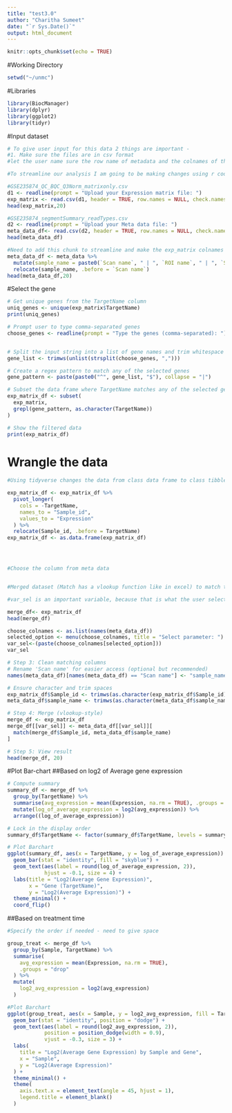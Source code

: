 ---
title: "test3.0"
author: "Charitha Sumeet"
date: "`r Sys.Date()`"
output: html_document
---
```{r}
knitr::opts_chunk$set(echo = TRUE)
```


#Working Directory
```{r}
setwd("~/unmc")
```

#Libraries
```{r}
library(BiocManager)
library(dplyr)
library(ggplot2)
library(tidyr)
```

#Input dataset
```{r}
# To give user input for this data 2 things are important - 
#1. Make sure the files are in csv format
#let the user name sure the row name of metadata and the colnames of the exp_matrix are alike

#To streamline our analysis I am going to be making changes using r codes , but for implementation lets make it simple

#GSE235874_QC_BQC_Q3Norm_matrixonly.csv
d1 <- readline(prompt = "Upload your Expression matrix file: ")
exp_matrix <- read.csv(d1, header = TRUE, row.names = NULL, check.names = FALSE)
head(exp_matrix,20)

#GSE235874_segmentSummary_readTypes.csv
d2 <- readline(prompt = "Upload your Meta data file: ")
meta_data_df<- read.csv(d2, header = TRUE, row.names = NULL, check.names = FALSE, colClasses = "character")
head(meta_data_df)

#Need to add this chunk to streamline and make the exp_matrix colnames and metadata 1st column name look alike
meta_data_df <- meta_data %>%
  mutate(sample_name = paste0(`Scan name`, " | ", `ROI name`, " | ", `Segment name`))%>%
  relocate(sample_name, .before = `Scan name`)  
head(meta_data_df,20)


```

#Select the gene
```{r}
# Get unique genes from the TargetName column
uniq_genes <- unique(exp_matrix$TargetName)
print(uniq_genes)

# Prompt user to type comma-separated genes
choose_genes <- readline(prompt = "Type the genes (comma-separated): ")


# Split the input string into a list of gene names and trim whitespace
gene_list <- trimws(unlist(strsplit(choose_genes, ",")))

# Create a regex pattern to match any of the selected genes
gene_pattern <- paste(paste0("^", gene_list, "$"), collapse = "|")

# Subset the data frame where TargetName matches any of the selected genes
exp_matrix_df <- subset(
  exp_matrix,
  grepl(gene_pattern, as.character(TargetName))
)

# Show the filtered data
print(exp_matrix_df)


```


# Wrangle the data 
```{r}

#Using tidyverse changes the data from class data frame to class tibble - ( need to convert it back )

exp_matrix_df <- exp_matrix_df %>%
  pivot_longer(
    cols = -TargetName,
    names_to = "Sample_id",
    values_to = "Expression"
  ) %>%
  relocate(Sample_id, .before = TargetName)  
exp_matrix_df <- as.data.frame(exp_matrix_df)




#Choose the column from meta data


#Merged dataset (Match has a vlookup function like in excel) to match the sample id's in both expression and metadata dataframes

#var_sel is an important variable, because that is what the user selects to view 

merge_df<- exp_matrix_df
head(merge_df)

choose_colnames <- as.list(names(meta_data_df))
selected_option <- menu(choose_colnames, title = "Select parameter: ")
var_sel<-(paste(choose_colnames[selected_option]))
var_sel

# Step 3: Clean matching columns
# Rename 'Scan name' for easier access (optional but recommended)
names(meta_data_df)[names(meta_data_df) == "Scan name"] <- "sample_name"

# Ensure character and trim spaces
exp_matrix_df$Sample_id <- trimws(as.character(exp_matrix_df$Sample_id))
meta_data_df$sample_name <- trimws(as.character(meta_data_df$sample_name))

# Step 4: Merge (vlookup-style)
merge_df <- exp_matrix_df
merge_df[[var_sel]] <- meta_data_df[[var_sel]][
  match(merge_df$Sample_id, meta_data_df$sample_name)
]

# Step 5: View result
head(merge_df, 20)
```





#Plot Bar-chart
##Based on log2 of Average gene expression
```{r}

# Compute summary
summary_df <- merge_df %>%
  group_by(TargetName) %>%
  summarise(avg_expression = mean(Expression, na.rm = TRUE), .groups = "drop") %>%
  mutate(log_of_average_expression = log2(avg_expression)) %>%
  arrange((log_of_average_expression)) 

# Lock in the display order 
summary_df$TargetName <- factor(summary_df$TargetName, levels = summary_df$TargetName)

# Plot Barchart
ggplot(summary_df, aes(x = TargetName, y = log_of_average_expression)) +
  geom_bar(stat = "identity", fill = "skyblue") +
  geom_text(aes(label = round(log_of_average_expression, 2)), 
            hjust = -0.1, size = 4) +
  labs(title = "Log2(Average Gene Expression)",
       x = "Gene (TargetName)",
       y = "Log2(Average Expression)") +
  theme_minimal() +
  coord_flip()


```

##Based on treatment time
```{r}

#Specify the order if needed - need to give space

group_treat <- merge_df %>%
  group_by(Sample, TargetName) %>%
  summarise(
    avg_expression = mean(Expression, na.rm = TRUE),
    .groups = "drop"
  ) %>%
  mutate(
    log2_avg_expression = log2(avg_expression)
  )

#Plot Barchart
ggplot(group_treat, aes(x = Sample, y = log2_avg_expression, fill = TargetName)) +
  geom_bar(stat = "identity", position = "dodge") +
  geom_text(aes(label = round(log2_avg_expression, 2)), 
            position = position_dodge(width = 0.9),
            vjust = -0.3, size = 3) +
  labs(
    title = "Log2(Average Gene Expression) by Sample and Gene",
    x = "Sample",
    y = "Log2(Average Expression)"
  ) +
  theme_minimal() +
  theme(
    axis.text.x = element_text(angle = 45, hjust = 1),
    legend.title = element_blank()
  )

```



